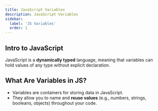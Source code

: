 ```yaml
---
title: JavaScript Variables
description: JavaScript Variables
sidebar:
  label: 'JS Variables'
  order: 1
---
```


## Intro to JavaScript
JavaScript is a **dynamically typed** language, meaning that variables can hold values of any type without explicit declaration.

## What Are Variables in JS? 
- Variables are containers for storing data in JavaScript.
- They allow you to name and **reuse values** (e.g., numbers, strings, booleans, objects) throughout your code.
